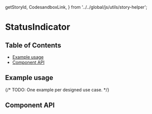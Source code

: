   getStoryId,
  CodesandboxLink,
} from '../../global/js/utils/story-helper';

# StatusIndicator

## Table of Contents

- [Example usage](#example-usage)
- [Component API](#component-api)

## Example usage

{/* TODO: One example per designed use case. */}

<Canvas>
  <Story id={getStoryId(StatusIndicator.displayName, 'status-indicator')} />
</Canvas>

## Component API

<ArgsTable />
